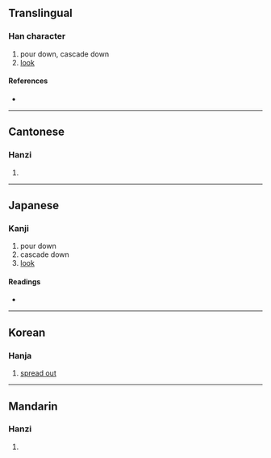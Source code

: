 {{character info/new}}
==Translingual==

===Han character===
{{Han char|rn=85|rad=水|as=14|sn=17|four=34147|canj=ETOE|ids=⿰氵蒦}}

# pour down, cascade down
# [[look]]

====References====
* {{Han ref|kx=0656.210|dkj=18517|dj=1067.050|hdz=31752.170|uh=6FE9|ud=28649|bh=C0E2|bd=49378}}

----

==Cantonese==

===Hanzi===
{{yue-hanzi|jyut=wok6|y=wok6}}

# {{defn|lang=yue|sort=水14}}

----

==Japanese==

===Kanji===
{{ja-kanji|grade=|rs=水14}}

# pour down
# cascade down
# [[look]]

====Readings====
* {{ja-readings|on=かく, こ, ご, わく}}

----

==Korean==

===Hanja===
{{ko-hanja|hangeul=호|eumhun=|rv=ho|mr=ho|y=ho}}

# [[spread out]]

----

==Mandarin==

===Hanzi===
{{cmn-hanzi|pin=[[huò]] ([[huo4]])|wg=huo<sup>4</sup>}}

# {{defn|lang=cmn|sort=水14}}